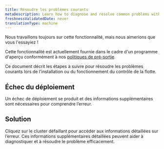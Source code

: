 ```yaml
---
title: Résoudre les problèmes courants
metaDescription: Learn how to diagnose and resolve common problems with Agent Control setup.
freshnessValidatedDate: never
translationType: machine
---
```


<Callout title="Aperçu">
  Nous travaillons toujours sur cette fonctionnalité, mais nous aimerions que vous l&apos;essayiez !

  Cette fonctionnalité est actuellement fournie dans le cadre d&apos;un programme d&apos;aperçu conformément à nos [politiques de pré-sortie](/docs/licenses/license-information/referenced-policies/new-relic-pre-release-policy).
</Callout>

Ce document décrit les étapes à suivre pour résoudre les problèmes courants lors de l&apos;installation ou du fonctionnement du contrôle de la flotte.

## Échec du déploiement

Un échec de déploiement se produit et des informations supplémentaires sont nécessaires pour comprendre l’erreur.

## Solution

Cliquez sur le cluster défaillant pour accéder aux informations détaillées sur l’erreur. Ces informations supplémentaires détaillées peuvent aider à diagnostiquer et à résoudre le problème efficacement.